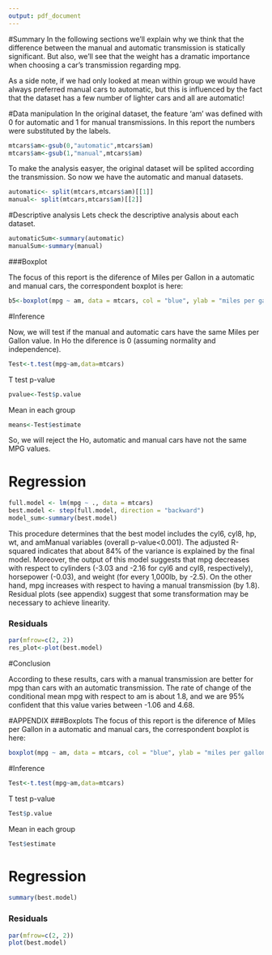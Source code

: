 ```yaml
---
output: pdf_document
---
```

#Summary
In the following sections we'll explain why we think that the difference between the manual and automatic transmission is statically significant. But also, we'll see that the weight has a dramatic importance when choosing a car's transmission regarding mpg.

As a side note, if we had only looked at mean within group we would have always preferred manual cars to automatic, but this is influenced by the fact that the dataset has a few number of lighter cars and all are automatic!

#Data manipulation
In the original dataset, the feature 'am' was defined with 0 for automatic and 1 for manual transmissions. In this report the numbers were substituted by the labels.
```r
mtcars$am<-gsub(0,"automatic",mtcars$am)
mtcars$am<-gsub(1,"manual",mtcars$am)
```
To make the analysis easyer, the original dataset will be splited according the transmission. So now we have the automatic and manual datasets.

```r
automatic<- split(mtcars,mtcars$am)[[1]]
manual<- split(mtcars,mtcars$am)[[2]]
```
#Descriptive analysis
Lets check the descriptive analysis about each dataset.

```r
automaticSum<-summary(automatic)
manualSum<-summary(manual)
```
###Boxplot

The focus of this report is the diference of Miles per Gallon in a automatic and manual cars, the correspondent boxplot is here:

```r
b5<-boxplot(mpg ~ am, data = mtcars, col = "blue", ylab = "miles per gallon")
```
#Inference

Now, we will test if the manual and automatic cars have the same Miles per Gallon value. In Ho the diference is 0 (assuming normality and independence).

```r
Test<-t.test(mpg~am,data=mtcars)
```
T test p-value
```r
pvalue<-Test$p.value
```
Mean in each group
```r
means<-Test$estimate
```
So, we will reject the Ho, automatic and manual cars have not the same MPG values.

# Regression

```r
full.model <- lm(mpg ~ ., data = mtcars)
best.model <- step(full.model, direction = "backward")
model_sum<-summary(best.model)
```
This procedure determines that the best model includes the cyl6, cyl8, hp, wt, and amManual variables (overall p-value<0.001). The adjusted R-squared indicates that about 84% of the variance is explained by the final model. Moreover, the output of this model suggests that mpg decreases with respect to cylinders (-3.03 and -2.16 for cyl6 and cyl8, respectively), horsepower (-0.03), and weight (for every 1,000lb, by -2.5). On the other hand, mpg increases with respect to having a manual transmission (by 1.8). Residual plots (see appendix) suggest that some transformation may be necessary to achieve linearity.

### Residuals
```r
par(mfrow=c(2, 2))
res_plot<-plot(best.model)
```
#Conclusion

According to these results, cars with a manual transmission are better for mpg than cars with an automatic transmission. The rate of change of the conditional mean mpg with respect to am is about 1.8, and we are 95% confident that this value varies between -1.06 and 4.68. 

#APPENDIX
###Boxplots
The focus of this report is the diference of Miles per Gallon in a automatic and manual cars, the correspondent boxplot is here:
```r
boxplot(mpg ~ am, data = mtcars, col = "blue", ylab = "miles per gallon")
```
#Inference
```r
Test<-t.test(mpg~am,data=mtcars)
```
T test p-value
```r
Test$p.value
```
Mean in each group
```r
Test$estimate
```
# Regression
```r
summary(best.model)
```
### Residuals
```r
par(mfrow=c(2, 2))
plot(best.model)
```
